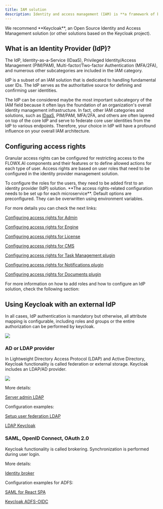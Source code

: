 ```yaml
---
title: IAM solution
description: Identity and access management (IAM) is **a framework of business processes, policies and technologies that facilitates the management of electronic or digital identities**. With an IAM framework in place, you can control user access to critical information/components within an organization.
---
```


<Info>
We recommend **Keycloak**, an Open Source Identity and Access Management solution (or other solutions based on the Keycloak project).
</Info>

## What is an Identity Provider (IdP)?

The IdP, Identity-as-a-Service (IDaaS), Privileged Identity/Access Management (PIM/PAM), Multi-factor/Two-factor Authentication (MFA/2FA), and numerous other subcategories are included in the IAM category.

IdP is a subset of an IAM solution that is dedicated to handling fundamental user IDs. The IdP serves as the authoritative source for defining and confirming user identities.

The IdP can be considered maybe the most important subcategory of the IAM field because it often lays the foundation of an organization's overall identity management infrastructure. In fact, other IAM categories and solutions, such as [IDaaS](https://jumpcloud.com/blog/identity-as-a-service-idaas), PIM/PAM, MFA/2FA, and others are often layered on top of the core IdP and serve to federate core user identities from the IdP to various endpoints. Therefore, your choice in IdP will have a profound influence on your overall IAM architecture.

## Configuring access rights

Granular access rights can be configured for restricting access to the FLOWX.AI components and their features or to define allowed actions for each type of user. Access rights are based on user roles that need to be configured in the identity provider management solution.

<Info>
To configure the roles for the users, they need to be added first to an identity provider (IdP) solution. **The access rights-related configuration needs to be set up for each microservice**. Default options are preconfigured. They can be overwritten using environment variables.
</Info>

For more details you can check the next links:

[Configuring access rights for Admin](../../flowx-designer/designer-setup-guide/designer-setup-guide.md)

[Configuring access rights for Engine](../flowx-engine-setup-guide/configuring-access-rights-for-engine.md)

[Configuring access rights for License](../license-engine-setup-guide/configuring-access-rights-for-license.md)

[Configuring access rights for CMS](../cms-setup-guide/configuring-access-rights-for-cms.md)

[Configuring access rights for Task Management plugin](../../platform-deep-dive/plugins/plugins-setup-guide/task-management-plugin-setup/configuring-access-rights-for-task-management.md)

[Configuring access rights for Notifications plugin](../../platform-deep-dive/plugins/plugins-setup-guide/notifications-plugin-setup/configuring-access-rights-for-notifications.md)

[Configuring access rights for Documents plugin](../../platform-deep-dive/plugins/plugins-setup-guide/documents-plugin-setup/configuring-access-rights-for-documents.md)

<Check>
For more information on how to add roles and how to configure an IdP solution, check the following section:

<Card title ="Configuring an IAM solution" href="configuring-an-iam-solution">
</Card>
</Check>



## Using Keycloak with an external IdP

In all cases, IdP authentication is mandatory but otherwise, all attribute mapping is configurable, including roles and groups or the entire authorization can be performed by keycloak.

![](https://s3.eu-west-1.amazonaws.com/docx.flowx.ai/platform-deep-dive/LDAP_keycloak.png)

### AD or LDAP provider

In Lightweight Directory Access Protocol (LDAP) and Active Directory, Keycloak functionality is called federation or external storage. Keycloak includes an LDAP/AD provider.

![](https://s3.eu-west-1.amazonaws.com/docx.flowx.ai/platform-deep-dive/LDAP_federation.png)

More details:

[Server admin LDAP](https://www.keycloak.org/docs/latest/server_admin/#_ldap)

Configuration examples:

[Setup user federation LDAP](https://documentation.abas.cloud/en/abas-keycloak/setup-user-federation-ldap.html)

[LDAP Keycloak](https://blog.please-open.it/ldap-keycloak/)

### SAML, OpenID Connect, OAuth 2.0

Keycloak functionality is called brokering. Synchronization is performed during user login.

More details:

[Identity broker](https://www.keycloak.org/docs/latest/server_admin/#_identity_broker_first_login)

Configuration examples for ADFS:

[SAML for React SPA](https://blog.samlsecurity.com/post/saml-for-react-spa/)

[Keycloak ADFS-OIDC](https://www.michaelboeynaems.com/keycloak-ADFS-OIDC.html)